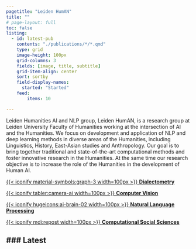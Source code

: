 ---
pagetitle: "Leiden HumAN"
title: ""
# page-layout: full
toc: false
listing:
  - id: latest-pub
    contents: "./publications/*/*.qmd"
    type: grid
    image-height: 100px
    grid-columns: 3
    fields: [image, title, subtitle]
    grid-item-align: center
    sort: sortby
    field-display-names: 
      started: "Started"
    feed:
        items: 10

---


::: {.lead}
Leiden Humanities AI and NLP group, Leiden HumAN, is a research group at Leiden University Faculty of Humanities working at the intersection of AI and the Humanities. We focus on development and application of NLP and deep learning methods in diverse areas of the Humanities, including Linguistics, History, East-Asian studies and Anthropology. Our goal is to bring together traditional and state-of-the-art computational methods and foster innovative research in the Humanities. At the same time our research objective is to increase the role of the Humanities in the development of Human AI.
:::




::: {layout-ncol=4 .start-icons}

[{{< iconify material-symbols:graph-3 width=100px >}} **Dialectometry**](your-quarto-page-url)

[{{< iconify tabler:camera-ai width=100px >}} **Computer Vision**](./areas/cv.qmd)

[{{< iconify hugeicons:ai-brain-02 width=100px >}} **Natural Language Processing**](your-quarto-page-url)

[{{< iconify mdi:repost width=100px >}} **Computational Social Sciences**](your-quarto-page-url)

:::

### Latest
---
::: {latest-pub}
:::



